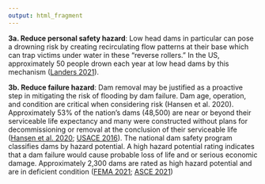 ```yaml
---
output: html_fragment
---
```


**3a. Reduce personal safety hazard**: Low head dams in particular can pose a drowning risk by creating recirculating flow patterns at their base which can trap victims under water in these “reverse rollers.” In the US, approximately 50 people drown each year at low head dams by this mechanism ([Landers 2021](https://www.asce.org/publications-and-news/civil-engineering-source/civil-engineering-magazine/article/2021/01/engineers-work-to-reduce-drowning-deaths-at-low-head-dams#:~:text=No%20one%20builds%20a%20dam,known%20as%20low%2Dhead%20dams.){target="_blank"}).  

**3b. Reduce failure hazard**: Dam removal may be justified as a proactive step in mitigating the risk of flooding by dam failure. Dam age, operation, and condition are critical when considering risk (Hansen et al. 2020). Approximately 53% of the nation's dams (48,500) are near or beyond their serviceable life expectancy and many were constructed without plans for decommissioning or removal at the conclusion of their serviceable life ([Hansen et al. 2020](https://doi.org/10.1007/s00027-019-0679-3){target="_blank"};  [USACE 2016](https://www.publications.usace.army.mil/Portals/76/Publications/EngineerPamphlets/EP_360-1-23.pdf){target="_blank"}). The national dam safety program classifies dams by hazard potential. A high hazard potential rating indicates that a dam failure would cause probable loss of life and or serious economic damage. Approximately 2,300 dams are rated as high hazard potential and are in deficient condition ([FEMA 2021](https://www.fema.gov/sites/default/files/documents/fema_nsdp-overview-fact-sheet.pdf#:~:text=The%20National%20Inventory%20of%20Dam%20s%20classifies%20approximately,their%20failure%20could%20result%20in%20loss%20of%20life){target="_blank"}; [ASCE 2021](https://infrastructurereportcard.org/wp-content/uploads/2020/12/Dams-2021.pdf){target="_blank"})
